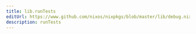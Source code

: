 ```yaml
---
title: lib.runTests
editUrl: https://www.github.com/nixos/nixpkgs/blob/master/lib/debug.nix#L231C5
description: runTests
---
```




<LinkCard
    title="Contribute Now!"
    description="API Documentation is done in our source code"
    href="https://www.github.com/nixos/nixpkgs/blob/master/lib/debug.nix#L231C5"
/>

